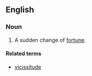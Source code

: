 ==English==

===Noun===
{{en-noun|vicissities}}

#{{obsolete}} A sudden change of [[fortune]].

====Related terms====
*[[vicissitude]]